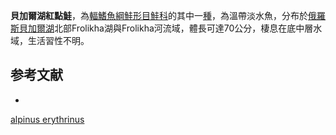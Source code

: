 {{NoteTA|G1=LS}}
{{Subspeciesbox
| name = 貝加爾湖紅點鮭
| image = 
| image_width = 250px
| status = NE
| status_system = IUCN3.1
| genus = Salvelinus  
| species = alpinus
| subspecies = erythrinus
| authority = [[Georgi|Georgi]], 1775
| species link = 遠東紅點鮭
| synonyms = *''Salmo erythrinus'',Georgi, 1775
}}

'''貝加爾湖紅點鮭'''，為[[輻鰭魚綱|輻鰭魚綱]][[鮭形目|鮭形目]][[鮭科|鮭科]]的其中一[[種|種]]，為溫帶淡水魚，分布於[[俄羅斯|俄羅斯]][[貝加爾湖|貝加爾湖]]北部Frolikha湖與Frolikha河流域，體長可達70公分，棲息在底中層水域，生活習性不明。

==参考文献==
*{{FishBase_species|genus=Salvelinus|species=alpinus erythrinus |year=2015|month=10}}
{{Taxonbar|from=Q14305473}}

[[Category:紅點鮭屬|alpinus erythrinus]]